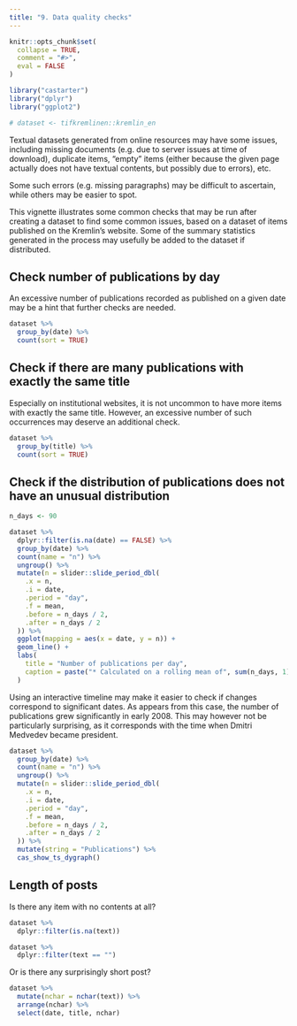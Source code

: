 ```yaml
---
title: "9. Data quality checks"
---
```


```r
knitr::opts_chunk$set(
  collapse = TRUE,
  comment = "#>",
  eval = FALSE
)
```

```r
library("castarter")
library("dplyr")
library("ggplot2")

# dataset <- tifkremlinen::kremlin_en
```


Textual datasets generated from online resources may have some issues, including missing documents (e.g. due to server issues at time of download), duplicate items, "empty" items (either because the given page actually does not have textual contents, but possibly due to errors), etc. 

Some such errors (e.g. missing paragraphs) may be difficult to ascertain, while others may be easier to spot. 

This vignette illustrates some common checks that may be run after creating a dataset to find some common issues, based on a dataset of items published on the Kremlin's website. Some of the summary statistics generated in the process may usefully be added to the dataset if distributed. 


## Check number of publications by day

An excessive number of publications recorded as published on a given date may be a hint that further checks are needed.

```r
dataset %>%
  group_by(date) %>%
  count(sort = TRUE)
```



## Check if there are many publications with exactly the same title

Especially on institutional websites, it is not uncommon to have more items with exactly the same title. However, an excessive number of such occurrences may deserve an additional check.

```r
dataset %>%
  group_by(title) %>%
  count(sort = TRUE)
```


## Check if the distribution of publications does not have an unusual distribution

```r
n_days <- 90

dataset %>%
  dplyr::filter(is.na(date) == FALSE) %>%
  group_by(date) %>%
  count(name = "n") %>%
  ungroup() %>%
  mutate(n = slider::slide_period_dbl(
    .x = n,
    .i = date,
    .period = "day",
    .f = mean,
    .before = n_days / 2,
    .after = n_days / 2
  )) %>%
  ggplot(mapping = aes(x = date, y = n)) +
  geom_line() +
  labs(
    title = "Number of publications per day",
    caption = paste("* Calculated on a rolling mean of", sum(n_days, 1), "days")
  )
```

Using an interactive timeline may make it easier to check if changes correspond to significant dates. As appears from this case, the number of publications grew significantly in early 2008. This may however not be particularly surprising, as it corresponds with the time when Dmitri Medvedev became president.

```r
dataset %>%
  group_by(date) %>%
  count(name = "n") %>%
  ungroup() %>%
  mutate(n = slider::slide_period_dbl(
    .x = n,
    .i = date,
    .period = "day",
    .f = mean,
    .before = n_days / 2,
    .after = n_days / 2
  )) %>%
  mutate(string = "Publications") %>%
  cas_show_ts_dygraph()
```

## Length of posts


Is there any item with no contents at all?

```r
dataset %>%
  dplyr::filter(is.na(text))
```


```r
dataset %>%
  dplyr::filter(text == "")
```

Or is there any surprisingly short post?

```r
dataset %>%
  mutate(nchar = nchar(text)) %>%
  arrange(nchar) %>%
  select(date, title, nchar)
```



